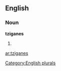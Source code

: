 ==English==

===Noun===
'''tziganes'''

# {{plural of|[[tzigane]]}}

[[Category:English plurals]]

[[ar:tziganes]]